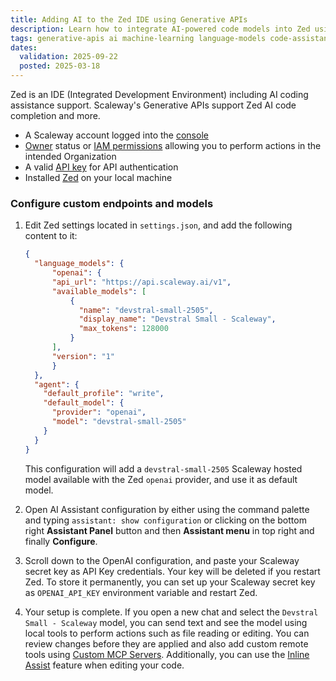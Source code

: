 ```yaml
---
title: Adding AI to the Zed IDE using Generative APIs
description: Learn how to integrate AI-powered code models into Zed using Scaleway's Generative APIs.
tags: generative-apis ai machine-learning language-models code-assistance vs-code continue
dates:
  validation: 2025-09-22
  posted: 2025-03-18
---
```



Zed is an IDE (Integrated Development Environment) including AI coding assistance support. Scaleway's Generative APIs support Zed AI code completion and more.

<Requirements />

- A Scaleway account logged into the [console](https://account.scaleway.com/?service=elements)
- [Owner](/iam/concepts/#owner) status or [IAM permissions](/iam/concepts/#permission) allowing you to perform actions in the intended Organization
- A valid [API key](/iam/how-to/create-api-keys/) for API authentication
- Installed [Zed](https://zed.dev/) on your local machine

### Configure custom endpoints and models

1. Edit Zed settings located in `settings.json`, and add the following content to it:
    ```json
    {
      "language_models": {
          "openai": {
          "api_url": "https://api.scaleway.ai/v1",
          "available_models": [
              {
                "name": "devstral-small-2505",
                "display_name": "Devstral Small - Scaleway",
                "max_tokens": 128000
              }
          ],
          "version": "1"
          }
      },
      "agent": {
        "default_profile": "write",
        "default_model": {
          "provider": "openai",
          "model": "devstral-small-2505"
        }
      }
    }
    ```

    This configuration will add a `devstral-small-2505` Scaleway hosted model available with the Zed `openai` provider, and use it as default model.

2. Open AI Assistant configuration by either using the command palette and typing `assistant: show configuration` or clicking on the bottom right **Assistant Panel** button and then **Assistant menu** in top right and finally **Configure**.

3. Scroll down to the OpenAI configuration, and paste your Scaleway secret key as API Key credentials.
    <Message type="note">
      Your key will be deleted if you restart Zed. To store it permanently, you can set up your Scaleway secret key as `OPENAI_API_KEY` environment variable and restart Zed.
    </Message>

4. Your setup is complete. If you open a new chat and select the `Devstral Small - Scaleway` model, you can send text and see the model using local tools to perform actions such as file reading or editing. You can review changes before they are applied and also add custom remote tools using [Custom MCP Servers](https://zed.dev/docs/ai/mcp).
Additionally, you can use the [Inline Assist](https://zed.dev/docs/ai/inline-assistant) feature when editing your code.
